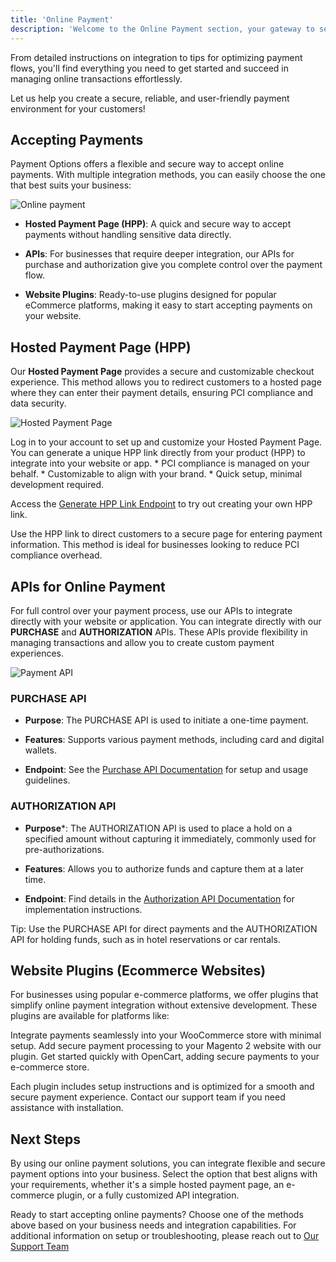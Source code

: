 ```yaml
---
title: 'Online Payment'
description: 'Welcome to the Online Payment section, your gateway to seamlessly accepting payments through multiple channels. Whether you are integrating a simple Hosted Payment Page, leveraging APIs for custom solutions, or using website plugins for effortless setup, this section offers step-by-step guidance tailored to your needs.'
---
```


From detailed instructions on integration to tips for optimizing payment flows, you'll find everything you need to get started and succeed in managing online transactions effortlessly.

Let us help you create a secure, reliable, and user-friendly payment environment for your customers!

## **Accepting Payments**

Payment Options offers a flexible and secure way to accept online payments. With multiple integration methods, you can easily choose the one that best suits your business:

![Online payment](/images/flows-online.svg)

* **Hosted Payment Page (HPP)**: A quick and secure way to accept payments without handling sensitive data directly.

* **APIs**: For businesses that require deeper integration, our APIs for purchase and authorization give you complete control over the payment flow.

* **Website Plugins**: Ready-to-use plugins designed for popular eCommerce platforms, making it easy to start accepting payments on your website.

## **Hosted Payment Page (HPP)**

Our **Hosted Payment Page** provides a secure and customizable checkout experience. This method allows you to redirect customers to a hosted page where they can enter their payment details, ensuring PCI compliance and data security.

![Hosted Payment Page](/images/flows-hpp.svg)

<CardGroup>
  <Card title="Getting Started with HPP" icon="rocket">
    Log in to your account to set up and customize your Hosted Payment Page. You can generate a unique HPP link directly from your product (HPP) to integrate into your website or app.
  </Card>

  <Card title="Benefits of HPP" icon="shield-check">
    * PCI compliance is managed on your behalf.
    * Customizable to align with your brand.
    * Quick setup, minimal development required.
  </Card>
</CardGroup>

Access the [Generate HPP Link Endpoint](/api-reference/en/hpp/generate-link) to try out creating your own HPP link.

<Note> Use the HPP link to direct customers to a secure page for entering payment information. This method is ideal for businesses looking to reduce PCI compliance overhead.</Note>

## **APIs for Online Payment**

For full control over your payment process, use our APIs to integrate directly with your website or application. You can integrate directly with our **PURCHASE** and **AUTHORIZATION** APIs. These APIs provide flexibility in managing transactions and allow you to create custom payment experiences.

![Payment API](/images/flows-online-API.svg)

### **PURCHASE API**

* **Purpose**: The PURCHASE API is used to initiate a one-time payment.

* **Features**: Supports various payment methods, including card and digital wallets.

* **Endpoint**: See the [Purchase API Documentation](/api-reference/en/server-to-server/purchase) for setup and usage guidelines.

### **AUTHORIZATION API**

* **Purpose**\*: The AUTHORIZATION API is used to place a hold on a specified amount without capturing it immediately, commonly used for pre-authorizations.

* **Features**: Allows you to authorize funds and capture them at a later time.

* **Endpoint**: Find details in the [Authorization API Documentation](/api-reference/en/server-to-server/authorization) for implementation instructions.

<Tip>Tip: Use the PURCHASE API for direct payments and the AUTHORIZATION API for holding funds, such as in hotel reservations or car rentals.</Tip>

## **Website Plugins (Ecommerce Websites)**

For businesses using popular e-commerce platforms, we offer plugins that simplify online payment integration without extensive development. These plugins are available for platforms like:

<CardGroup cols={2}>
  <Card title="WooCommerce" icon="puzzle-piece-simple" href="/support/plugins-woocommerce">
    Integrate payments seamlessly into your WooCommerce store with minimal setup.
  </Card>

  <Card title="Magento 2" icon="puzzle-piece-simple" href="/support/plugins-magento">
    Add secure payment processing to your Magento 2 website with our plugin.
  </Card>

  <Card title="OpenCart" icon="puzzle-piece-simple" href="/support/plugins-opencart">
    Get started quickly with OpenCart, adding secure payments to your e-commerce store.
  </Card>
</CardGroup>

<Note>Each plugin includes setup instructions and is optimized for a smooth and secure payment experience. Contact our support team if you need assistance with installation.</Note>

## **Next Steps**

By using our online payment solutions, you can integrate flexible and secure payment options into your business. Select the option that best aligns with your requirements, whether it's a simple hosted payment page, an e-commerce plugin, or a fully customized API integration.

Ready to start accepting online payments? Choose one of the methods above based on your business needs and integration capabilities. For additional information on setup or troubleshooting, please reach out to [Our Support Team](/support/contact)